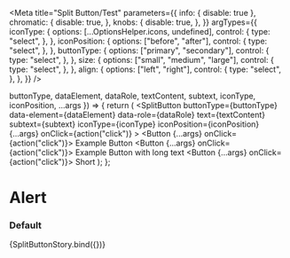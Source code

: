

<Meta
  title="Split Button/Test"
  parameters={{
    info: { disable: true },
    chromatic: {
      disable: true,
    },
    knobs: {
      disable: true,
    },
  }}
  argTypes={{
    iconType: {
      options: [...OptionsHelper.icons, undefined],
      control: {
        type: "select",
      },
    },
    iconPosition: {
      options: ["before", "after"],
      control: {
        type: "select",
      },
    },
    buttonType: {
      options: ["primary", "secondary"],
      control: {
        type: "select",
      },
    },
    size: {
      options: ["small", "medium", "large"],
      control: {
        type: "select",
      },
    },
    align: {
      options: ["left", "right"],
      control: {
        type: "select",
      },
    },
  }}
/>

  buttonType,
  dataElement,
  dataRole,
  textContent,
  subtext,
  iconType,
  iconPosition,
  ...args
}) => {
  return (
    <Box height={400} mt={100} ml={100}>
      <SplitButton
        buttonType={buttonType}
        data-element={dataElement}
        data-role={dataRole}
        text={textContent}
        subtext={subtext}
        iconType={iconType}
        iconPosition={iconPosition}
        {...args}
        onClick={action("click")}
      >
        <Button {...args} onClick={action("click")}>
          Example Button
        </Button>
        <Button {...args} onClick={action("click")}>
          Example Button with long text
        </Button>
        <Button {...args} onClick={action("click")}>
          Short
        </Button>
      </SplitButton>
    </Box>
  );
};

# Alert

### Default

<Preview>
  <Story
    name="default"
    args={{
      iconType: "",
      iconPosition: Button.defaultProps.iconPosition,
      buttonType: Button.defaultProps.as,
      dataElement: "data-element",
      dataRole: "",
      disabled: Button.defaultProps.disabled,
      size: Button.defaultProps.size,
      align: SplitButton.defaultProps.align,
      text: "Example Split Button",
      subtext: Button.defaultProps.subtext,
    }}
  >
    {SplitButtonStory.bind({})}
  </Story>
</Preview>
